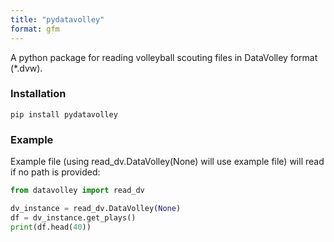 ```yaml
---
title: "pydatavolley"
format: gfm
---
```


A python package for reading volleyball scouting files in DataVolley format (\*.dvw).

### Installation

```         
pip install pydatavolley
```

### Example

Example file (using read_dv.DataVolley(None) will use example file) will read if no path is provided:

```python
from datavolley import read_dv

dv_instance = read_dv.DataVolley(None)
df = dv_instance.get_plays()
print(df.head(40))
```